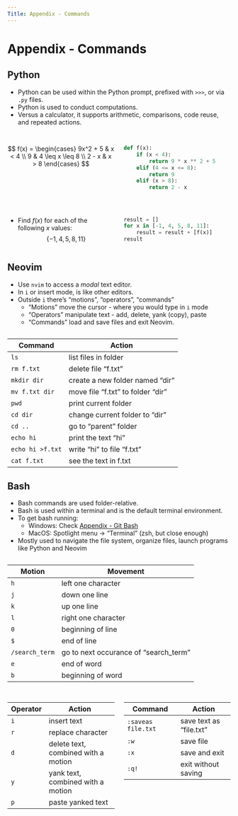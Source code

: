 ```yaml
---
Title: Appendix - Commands
---
```


# Appendix - Commands

## Python


- Python can be used within the Python prompt, prefixed with `>>>`, or via `.py` files.
- Python is used to conduct computations.
- Versus a calculator, it supports arithmetic, comparisons, code reuse, and repeated actions.

## 

:::: {.columns}

::: {.column width="50%"}

$$
f(x) =
\begin{cases}
  9x^2 + 5 & x < 4 \\
  9 & 4 \leq x \leq 8 \\
  2 - x & x > 8
\end{cases}
$$

:::

::: {.column width="50%"}

```python
def f(x):
    if (x < 4):
        return 9 * x ** 2 + 5
    elif (4 <= x <= 8):
        return 9
    elif (x > 8):
        return 2 - x
```
:::

::::

## 

:::: {.columns}

::: {.column width="50%"}

- Find $f(x)$ for each of the following $x$ values:
$$
\{-1, 4, 5, 8, 11\}
$$

:::

::: {.column width="50%"}

```python
result = []
for x in [-1, 4, 5, 8, 11]:
    result = result + [f(x)]
result
```
:::

::::

## Neovim

- Use  `nvim` to access a *modal* text editor.
- In `i` or insert mode, is like other editors.
- Outside `i` there's "motions", "operators", "commands"
	- "Motions" move the cursor - where you would type in `i` mode
	- "Operators" manipulate text - add, delete, yank (copy), paste
	- "Commands" load and save files and exit Neovim.

## {.smaller}

|Command|Action|
|-------|------|
|`ls`| list files in folder |
|`rm f.txt`| delete file "f.txt"|
|`mkdir dir`| create a new folder named "dir"|
|`mv f.txt dir`| move file "f.txt" to folder "dir"|
|`pwd`| print current folder |
|`cd dir`| change current folder to "dir"|
|`cd ..` | go to "parent" folder |
|`echo hi`| print the text "hi"|
|`echo hi >f.txt`| write "hi" to file "f.txt"|
|`cat f.txt`| see the text in f.txt|

## Bash

- Bash commands are used folder-relative.
- Bash is used within a terminal and is the default terminal environment.
- To get bash running:
	- Windows: Check [Appendix - Git Bash](A0_gitbash.qmd)
	- MacOS: Spotlight menu -> "Terminal" (zsh, but close enough)
- Mostly used to navigate the file system, organize files, launch programs like Python and Neovim

## {.smaller}

|Motion|Movement|
|-------|------|
|`h`| left one character |
|`j`| down one line|
|`k`| up one line|
|`l`| right one character|
|`0`| beginning of line |
|`$`| end of line |
|`/search_term` | go to next occurance of "search_term" |
|`e`| end of word |
|`b`| beginning of word |


## {.smaller}

:::: {.columns}

::: {.column width="50%"}


|Operator|Action|
|-------|------|
|`i`| insert text |
|`r`| replace character |
|`d`| delete text, combined with a motion |
|`y`| yank text, combined with a motion |
|`p`| paste yanked text |


:::

::: {.column width="50%"}

|Command|Action|
|-------|------|
|`:saveas file.txt`| save text as "file.txt"|
|`:w`| save file |
|`:x`| save and exit |
|`:q!` | exit without saving |:::: {.columns}
:::

::::
